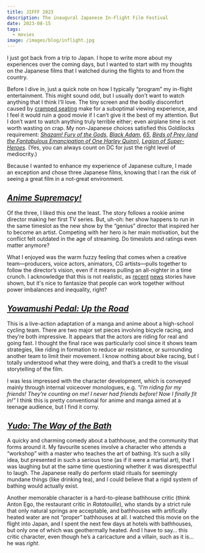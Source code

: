 ```yaml
---
title: JIFFF 2023
description: The inaugural Japanese In-Flight Film Festival
date: 2023-08-15
tags:
  - movies
image: /images/blog/inflight.jpg
---
```



I just got back from a trip to Japan. I hope to write more about my experiences over the coming days, but I wanted to start with my thoughts on the Japanese films that I watched during the flights to and from the country.

Before I dive in, just a quick note on how I typically “program” my in-flight entertainment. This might sound odd, but I usually don’t want to watch anything that I think I’ll love. The tiny screen and the bodily discomfort caused by [cramped seating][1] make for a suboptimal viewing experience, and I feel it would ruin a good movie if I can’t give it the best of my attention. But I don’t want to watch anything truly terrible either; even airplane time is not worth wasting on crap. My non-Japanese choices satisfied this Goldilocks requirement: [_Shazam! Fury of the Gods_][2], [_Black Adam_][3], [_65_][4], [_Birds of Prey (and the Fantabulous Emancipation of One Harley Quinn)_][5], [_Legion of Super-Heroes_][6]. (Yes, you can always count on DC for just the right level of mediocrity.)

Because I wanted to enhance my experience of Japanese culture, I made an exception and chose three Japanese films, knowing that I ran the risk of seeing a great film in a not-great environment.

## [_Anime Supremacy!_][7]

<BlogImage src={anime} alt="Anime Supremacy!" />

Of the three, I liked this one the least. The story follows a rookie anime director making her first TV series. But, uh-oh: her show happens to run in the same timeslot as the new show by the “genius” director that inspired her to become an artist. Competing with her hero is her main motivation, but the conflict felt outdated in the age of streaming. Do timeslots and ratings even matter anymore?

What I enjoyed was the warm fuzzy feeling that comes when a creative team—producers, voice actors, animators, CG artists—pulls together to follow the director’s vision, even if it means pulling an all-nighter in a time crunch. I acknowledge that this is not realistic, as [recent][8] [news][9] stories have shown, but it's nice to fantasize that people can work together without power imbalances and inequality, right?

## [_Yowamushi Pedal: Up the Road_][10]

<BlogImage src={pedal} alt="Yowamushi Pedal: Up the Road" />

This is a live-action adaptation of a manga and anime about a high-school cycling team. There are two major set pieces involving bicycle racing, and they’re both impressive. It appears that the actors are riding for real and going fast. I thought the final race was particularly cool since it shows team strategies, like riding in formation to reduce air resistance, or surrounding another team to limit their movement. I know nothing about bike racing, but I totally understood what they were doing, and that’s a credit to the visual storytelling of the film.

I was less impressed with the character development, which is conveyed mainly through internal voiceover monologues, e.g. _“I’m riding for my friends! They’re counting on me! I never had friends before! Now I finally fit in!”_ I think this is pretty conventional for anime and manga aimed at a teenage audience, but I find it corny.

## [_Yudo: The Way of the Bath_][11]

<BlogImage src={yudo} alt="Yudo: THe Way of the Bath" />

A quicky and charming comedy about a bathhouse, and the community that forms around it. My favourite scenes involve a character who attends a “workshop” with a master who teaches the art of bathing. It’s such a silly idea, but presented in such a serious tone (as if it were a martial art), that I was laughing but at the same time questioning whether it was disrespectful to laugh. The Japanese really do perform staid rituals for seemingly mundane things (like drinking tea), and I could believe that a rigid system of bathing would actually exist.

Another memorable character is a hard-to-please bathhouse critic (think Anton Ego, the restaurant critic in _Ratatouille_), who stands by a strict rule that only natural springs are acceptable, and bathhouses with artifically heated water are not “proper” bathhouses at all. I watched this movie on the flight into Japan, and I spent the next few days at hotels with bathhouses, but only one of which was geothermally heated. And I have to say… this critic character, even though he’s a caricacture and a villain, such as it is… he was _right_.

[1]:	https://www.youtube.com/watch?v=TXjU4l5wrkk
[2]:	https://letterboxd.com/film/shazam-fury-of-the-gods/
[3]:	https://letterboxd.com/film/black-adam/
[4]:	https://letterboxd.com/film/65/
[5]:	https://letterboxd.com/film/birds-of-prey-and-the-fantabulous-emancipation-of-one-harley-quinn/
[6]:	https://letterboxd.com/film/legion-of-super-heroes/
[7]:	https://letterboxd.com/film/anime-supremacy/
[8]:	https://www.theverge.com/2023/6/23/23771199/across-the-spider-verse-working-conditions-phil-lord
[9]:	https://www.wired.com/story/marvel-vfx-unionization-big-deal/
[10]:	https://letterboxd.com/film/yowamushi-pedal-up-the-road/
[11]:	https://letterboxd.com/film/yudo-the-way-of-the-bath/